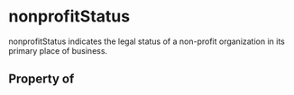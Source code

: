   

# nonprofitStatus

nonprofitStatus indicates the legal status of a non-profit organization in its primary place of business.

## Property of



